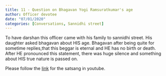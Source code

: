 ```yaml
---
title: 11 - Question on Bhagavan Yogi Ramsuratkumar's age
author: Officer devotee
date: "07/01/2020"
categories: [Conversations, Sannidhi street]
---
```

To have darshan this officer came with his family to sannidhi street. His daughter asked bhagavan about HIS age. Bhagavan after being quite for sometime replies,that this beggar is eternal and HE has no birth or death. After HE pronounced this statement, there was huge silence and something about HIS true nature is passed on.
 
Please follow the [link](https://youtu.be/iA4SXlAwmog?si=E5gXhTWkF4ppJHRo) for the satsang in youtube.
